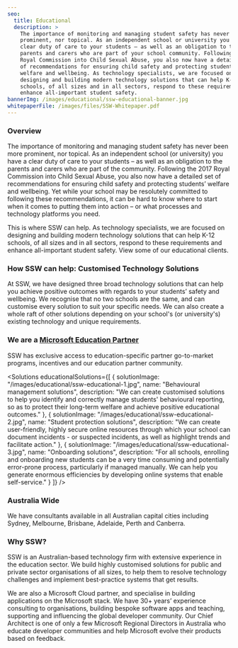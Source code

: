 ```yaml
---
seo:
  title: Educational
  description: >
    The importance of monitoring and managing student safety has never been more
    prominent, nor topical. As an independent school or university you have a
    clear duty of care to your students – as well as an obligation to the
    parents and carers who are part of your school community. Following the 2017
    Royal Commission into Child Sexual Abuse, you also now have a detailed set
    of recommendations for ensuring child safety and protecting students’
    welfare and wellbeing. As technology specialists, we are focused on
    designing and building modern technology solutions that can help K-12
    schools, of all sizes and in all sectors, respond to these requirements and
    enhance all-important student safety.
bannerImg: /images/educational/ssw-educational-banner.jpg
whitepaperFile: /images/files/SSW-Whitepaper.pdf
---
```


### Overview

The importance of monitoring and managing student safety has never been more prominent, nor topical. As an independent school (or university) you have a clear duty of care to your students – as well as an obligation to the parents and carers who are part of the community. Following the 2017 Royal Commission into Child Sexual Abuse, you also now have a detailed set of recommendations for ensuring child safety and protecting students’ welfare and wellbeing. Yet while your school may be resolutely committed to following these recommendations, it can be hard to know where to start when it comes to putting them into action – or what processes and technology platforms you need.

This is where SSW can help. As technology specialists, we are focused on designing and building modern technology solutions that can help K-12 schools, of all sizes and in all sectors, respond to these requirements and enhance all-important student safety. View some of our educational clients.

### How SSW can help: Customised Technology Solutions

At SSW, we have designed three broad technology solutions that can help you achieve positive outcomes with regards to your students’ safety and wellbeing. We recognise that no two schools are the same, and can customise every solution to suit your specific needs. We can also create a whole raft of other solutions depending on your school's (or university's) existing technology and unique requirements.

### We are a [Microsoft Education Partner](https://partner.microsoft.com/en-us/explore/education "Microsoft Education Partner")

SSW has exclusive access to education-specific partner go-to-market programs, incentives and our education partner community.  

<Solutions
  educationalSolutions={[
    {
      solutionImage: "/images/educational/ssw-educational-1.jpg",
      name: "Behavioural management solutions",
      description:
        "We can create customised solutions to help you identify and correctly       manage students' behavioural reporting, so as to protect their long-term       welfare and achieve positive educational outcomes."
    },
    {
      solutionImage: "/images/educational/ssw-educational-2.jpg",
      name: "Student protection solutions",
      description:
        "We can create user-friendly, highly secure online resources through which       your school can document incidents - or suspected incidents, as well as       highlight trends and facilitate action."
    },
    {
      solutionImage: "/images/educational/ssw-educational-3.jpg",
      name: "Onboarding solutions",
      description:
        "For all schools, enrolling and onboarding new students can be a very time       consuming and potentially error-prone process, particularly if managed       manually. We can help you generate enormous efficiencies by developing       online systems that enable self-service."
    }
  ]}
/>

<VideoEmbed url="https://www.youtube.com/embed/Mc24zR5rprI?autoplay=1" />

<Whitepaper title="Read the whitepaper: Protecting students' welfare and wellbeing in Australian independent schools" description="As an independent school, protecting the safety and wellbeing of your students is of vital importance. In this whitepaper, we highlight the importance of student safety, discuss Australian schools’ duty of care in the context of recent investigations, and provide examples of how a customised technology solution could help schools meet the ten Child Safe Standards as recommended by 2017 Royal Commission into Child Sexual Abuse." buttonText="DOWNLOAD THE WHITEPAPER NOW" />

### Australia Wide

We have consultants available in all Australian capital cities including Sydney, Melbourne, Brisbane, Adelaide, Perth and Canberra.

<BookingForm />

### Why SSW?

SSW is an Australian-based technology firm with extensive experience in the education sector. We build highly customised solutions for public and private sector organisations of all sizes, to help them to resolve technology challenges and implement best-practice systems that get results.

We are also a Microsoft Cloud partner, and specialise in building applications on the Microsoft stack. We have 30+ years’ experience consulting to organisations, building bespoke software apps and teaching, supporting and influencing the global developer community. Our Chief Architect is one of only a few Microsoft Regional Directors in Australia who educate developer communities and help Microsoft evolve their products based on feedback.

<ContactUs buttonText="CALL US TODAY" link="https://www.ssw.com.au/ssw/Company/ContactUs.aspx" />
